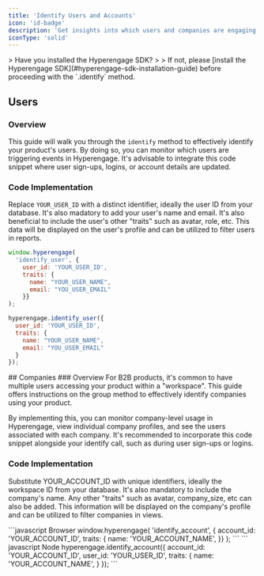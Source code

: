 ```yaml
---
title: 'Identify Users and Accounts'
icon: 'id-badge'
description: 'Get insights into which users and companies are engaging with your product.'
iconType: 'solid'
---
```


<Card title="Pre-requisites" icon="code" href="/js/install">
> Have you installed the Hyperengage SDK?
>
> If not, please [install the Hyperengage SDK](#hyperengage-sdk-installation-guide) before proceeding with the `.identify` method.
</Card>

## Users

### Overview
This guide will walk you through the `identify` method to effectively identify your product's users. By doing so, you can monitor which users are triggering events in Hyperengage. It's advisable to integrate this code snippet where user sign-ups, logins, or account details are updated.

### Code Implementation

Replace `YOUR_USER_ID` with a distinct identifier, ideally the user ID from your database. It's also madatory to add your user's name and email. It's also beneficial to include the user's other "traits" such as avatar, role, etc. This data will be displayed on the user's profile and can be utilized to filter users in reports.

<CodeGroup>

```javascript Browser
window.hyperengage(
  'identify_user', {
    user_id: 'YOUR_USER_ID',
    traits: {
      name: "YOUR_USER_NAME",
      email: "YOU_USER_EMAIL"
    }}
);
```

```javascript Node
hyperengage.identify_user({
  user_id: 'YOUR_USER_ID',
  traits: {
    name: "YOUR_USER_NAME",
    email: "YOU_USER_EMAIL"
  }
});
```
</CodeGroup>
## Companies
### Overview
For B2B products, it's common to have multiple users accessing your product within a "workspace". This guide offers instructions on the group method to effectively identify companies using your product.

By implementing this, you can monitor company-level usage in Hyperengage, view individual company profiles, and see the users associated with each company. It's recommended to incorporate this code snippet alongside your identify call, such as during user sign-ups or logins.

### Code Implementation
Substitute YOUR_ACCOUNT_ID with unique identifiers, ideally the workspace ID from your database. It's also mandatory to include the company's name. Any other "traits" such as avatar, company_size, etc can also be added. This information will be displayed on the company's profile and can be utilized to filter companies in views.

<CodeGroup>
```javascript Browser
window.hyperengage(
  'identify_account', {
    account_id: 'YOUR_ACCOUNT_ID', 
    traits: {
      name: 'YOUR_ACCOUNT_NAME',
    }}
);
```
``` javascript Node
hyperengage.identify_account({
  account_id: 'YOUR_ACCOUNT_ID',
  user_id: 'YOUR_USER_ID',
  traits: {
    name: 'YOUR_ACCOUNT_NAME',
  }
});
```
</CodeGroup>
